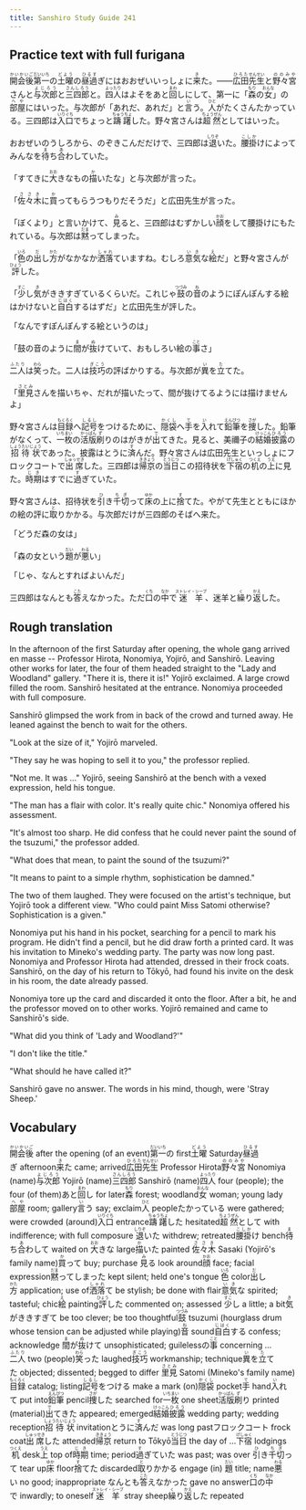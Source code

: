 ```yaml
---
title: Sanshiro Study Guide 241
---
```


## Practice text with full furigana

<p>
<ruby><rb>開会後</rb><rt>かいかいご</rt></ruby><ruby><rb>第一</rb><rt>だいいち</rt></ruby>の<ruby><rb>土曜</rb><rt>どよう</rt></ruby>の<ruby><rb>昼過</rb><rt>ひるす</rt></ruby>ぎにはおおぜいいっしょに<ruby><rb>来</rb><rt>き</rt></ruby>た。――<ruby><rb>広田</rb><rt>ひろた</rt></ruby><ruby><rb>先生</rb><rt>せんせい</rt></ruby>と<ruby><rb>野々宮</rb><rt>ののみや</rt></ruby>さんと<ruby><rb>与次郎</rb><rt>よじろう</rt></ruby>と<ruby><rb>三四郎</rb><rt>さんしろう</rt></ruby>と。<ruby><rb>四人</rb><rt>よったり</rt></ruby>はよそをあと<ruby><rb>回</rb><rt>まわ</rt></ruby>しにして、第一に「<ruby><rb>森</rb><rt>もり</rt></ruby>の<ruby><rb>女</rb><rt>おんな</rt></ruby>」の<ruby><rb>部屋</rb><rt>へや</rt></ruby>にはいった。与次郎が「あれだ、あれだ」と<ruby><rb>言</rb><rt>い</rt></ruby>う。<ruby><rb>人</rb><rt>ひと</rt></ruby>がたくさんたかっている。三四郎は<ruby><rb>入口</rb><rt>いりぐち</rt></ruby>でちょっと<ruby><rb>躊躇</rb><rt>ちゅうちょ</rt></ruby>した。野々宮さんは<ruby><rb>超然</rb><rt>ちょうぜん</rt></ruby>としてはいった。
</p>

<p>
おおぜいのうしろから、のぞきこんだだけで、三四郎は<ruby><rb>退</rb><rt>しりぞ</rt></ruby>いた。<ruby><rb>腰掛</rb><rt>こしか</rt></ruby>けによってみんなを<ruby><rb>待</rb><rt>ま</rt></ruby>ち<ruby><rb>合</rb><rt>あ</rt></ruby>わしていた。
</p>

<p>
「すてきに<ruby><rb>大</rb><rt>おお</rt></ruby>きなもの<ruby><rb>描</rb><rt>か</rt></ruby>いたな」と与次郎が言った。
</p>

<p>
「<ruby><rb>佐々木</rb><rt>ささき</rt></ruby>に<ruby><rb>買</rb><rt>か</rt></ruby>ってもらうつもりだそうだ」と広田先生が言った。
</p>

<p>
「ぼくより」と言いかけて、<ruby><rb>見</rb><rt>み</rt></ruby>ると、三四郎はむずかしい<ruby><rb>顔</rb><rt>かお</rt></ruby>をして腰掛けにもたれている。与次郎は<ruby><rb>黙</rb><rt>だま</rt></ruby>ってしまった。
</p>

<p>
「<ruby><rb>色</rb><rt>いろ</rt></ruby>の<ruby><rb>出</rb><rt>だ</rt></ruby>し<ruby><rb>方</rb><rt>かた</rt></ruby>がなかなか<ruby><rb>洒落</rb><rt>しゃれ</rt></ruby>ていますね。むしろ<ruby><rb>意気</rb><rt>いき</rt></ruby>な<ruby><rb>絵</rb><rt>え</rt></ruby>だ」と野々宮さんが<ruby><rb>評</rb><rt>ひょう</rt></ruby>した。
</p>

<p>
「<ruby><rb>少</rb><rt>すこ</rt></ruby>し<ruby><rb>気</rb><rt>き</rt></ruby>がききすぎているくらいだ。これじゃ<ruby><rb>鼓</rb><rt>つづみ</rt></ruby>の<ruby><rb>音</rb><rt>ね</rt></ruby>のようにぽんぽんする絵はかけないと<ruby><rb>自白</rb><rt>じはく</rt></ruby>するはずだ」と広田先生が評した。
</p>

<p>「なんですぽんぽんする絵というのは」</p>
<p>
「鼓の音のように<ruby><rb>間</rb><rt>ま</rt></ruby>が<ruby><rb>抜</rb><rt>ぬ</rt></ruby>けていて、おもしろい絵の<ruby><rb>事</rb><rt>こと</rt></ruby>さ」
</p>

<p>
<ruby><rb>二人</rb><rt>ふたり</rt></ruby>は<ruby><rb>笑</rb><rt>わら</rt></ruby>った。二人は<ruby><rb>技巧</rb><rt>ぎこう</rt></ruby>の評ばかりする。与次郎が<ruby><rb>異</rb><rt>い</rt></ruby>を<ruby><rb>立</rb><rt>た</rt></ruby>てた。
</p>

<p>
「<ruby><rb>里見</rb><rt>さとみ</rt></ruby>さんを描いちゃ、だれが描いたって、間が抜けてるようには描けませんよ」
</p>

<p>
野々宮さんは<ruby><rb>目録</rb><rt>もくろく</rt></ruby>へ<ruby><rb>記号</rb><rt>しるし</rt></ruby>をつけるために、<ruby><rb>隠袋</rb><rt>かくし</rt></ruby>へ<ruby><rb>手</rb><rt>て</rt></ruby>を<ruby><rb>入</rb><rt>い</rt></ruby>れて<ruby><rb>鉛筆</rb><rt>えんぴつ</rt></ruby>を<ruby><rb>捜</rb><rt>さが</rt></ruby>した。鉛筆がなくって、<ruby><rb>一枚</rb><rt>いちまい</rt></ruby>の<ruby><rb>活版</rb><rt>かっぱん</rt></ruby><ruby><rb>刷</rb><rt>ず</rt></ruby>りのはがきが<ruby><rb>出</rb><rt>で</rt></ruby>てきた。見ると、美禰子の<ruby><rb>結婚</rb><rt>けっこん</rt></ruby><ruby><rb>披露</rb><rt>ひろう</rt></ruby>の<ruby><rb>招待状</rb><rt>しょうたいじょう</rt></ruby>であった。披露はとうに<ruby><rb>済</rb><rt>す</rt></ruby>んだ。野々宮さんは広田先生といっしょにフロックコートで<ruby><rb>出席</rb><rt>しゅっせき</rt></ruby>した。三四郎は<ruby><rb>帰京</rb><rt>ききょう</rt></ruby>の<ruby><rb>当日</rb><rt>とうじつ</rt></ruby>この招待状を<ruby><rb>下宿</rb><rt>げしゅく</rt></ruby>の<ruby><rb>机</rb><rt>つくえ</rt></ruby>の<ruby><rb>上</rb><rt>うえ</rt></ruby>に見た。<ruby><rb>時期</rb><rt>じき</rt></ruby>はすでに<ruby><rb>過</rb><rt>す</rt></ruby>ぎていた。
</p>

<p>
野々宮さんは、招待状を<ruby><rb>引</rb><rt>ひ</rt></ruby>き<ruby><rb>千切</rb><rt>ちぎ</rt></ruby>って<ruby><rb>床</rb><rt>ゆか</rt></ruby>の上に<ruby><rb>捨</rb><rt>す</rt></ruby>てた。やがて先生とともにほかの絵の評に<ruby><rb>取</rb><rt>と</rt></ruby>りかかる。与次郎だけが三四郎のそばへ来た。
</p>

<p>「どうだ森の女は」</p>
<p>
「森の女という<ruby><rb>題</rb><rt>だい</rt></ruby>が<ruby><rb>悪</rb><rt>わる</rt></ruby>い」
</p>

<p>「じゃ、なんとすればよいんだ」</p>
<p>
三四郎はなんとも<ruby><rb>答</rb><rt>こた</rt></ruby>えなかった。ただ<ruby><rb>口</rb><rt>くち</rt></ruby>の<ruby><rb>中</rb><rt>なか</rt></ruby>で<ruby><rb>迷羊</rb><rt>ストレイ・シープ</rt></ruby>、迷羊と<ruby><rb>繰</rb><rt>く</rt></ruby>り<ruby><rb>返</rb><rt>かえ</rt></ruby>した。
</p>


## Rough translation

In the afternoon of the first Saturday after opening, the whole gang arrived en masse -- Professor Hirota, Nonomiya, Yojirō, and Sanshirō. Leaving other works for later, the four of them headed straight to the "Lady and Woodland" gallery. "There it is, there it is!" Yojirō exclaimed. A large crowd filled the room. Sanshirō hesitated at the entrance. Nonomiya proceeded with full composure.

Sanshirō glimpsed the work from in back of the crowd and turned away. He leaned against the bench to wait for the others.

"Look at the size of it," Yojirō marveled.

"They say he was hoping to sell it to you," the professor replied.

"Not me. It was ..." Yojirō, seeing Sanshirō at the bench with a vexed expression, held his tongue.

"The man has a flair with color. It's really quite chic." Nonomiya offered his assessment.

"It's almost too sharp. He did confess that he could never paint the sound of the tsuzumi," the professor added.

"What does that mean, to paint the sound of the tsuzumi?"

"It means to paint to a simple rhythm, sophistication be damned."

The two of them laughed. They were focused on the artist's technique, but Yojirō took a different view. "Who could paint Miss Satomi otherwise? Sophistication is a given."

Nonomiya put his hand in his pocket, searching for a pencil to mark his program. He didn't find a pencil, but he did draw forth a printed card. It was his invitation to Mineko's wedding party. The party was now long past. Nonomiya and Professor Hirota had attended, dressed in their frock coats. Sanshirō, on the day of his return to Tōkyō, had found his invite on the desk in his room, the date already passed.

Nonomiya tore up the card and discarded it onto the floor. After a bit, he and the professor moved on to other works. Yojirō remained and came to Sanshirō's side.

"What did you think of 'Lady and Woodland?'"

"I don't like the title."

"What should he have called it?"

Sanshirō gave no answer. The words in his mind, though, were 'Stray Sheep.'                


## Vocabulary

<p>
<span class="vocabstudy"><ruby><rb>開会後</rb><rt>かいかいご</rt></ruby>&nbsp;after the opening (of an event)</span><span class="vocabstudy"><ruby><rb>第一</rb><rt>だいいち</rt></ruby>の&nbsp;first</span><span class="vocabstudy"><ruby><rb>土曜</rb><rt>どよう</rt></ruby>&nbsp;Saturday</span><span class="vocabstudy"><ruby><rb>昼過</rb><rt>ひるす</rt></ruby>ぎ&nbsp;afternoon</span><span class="vocabstudy"><ruby><rb>来</rb><rt>き</rt></ruby>た&nbsp;came; arrived</span><span class="vocabstudy"><ruby><rb>広田</rb><rt>ひろた</rt></ruby><ruby><rb>先生</rb><rt>せんせい</rt></ruby>&nbsp;Professor Hirota</span><span class="vocabstudy"><ruby><rb>野々宮</rb><rt>ののみや</rt></ruby>&nbsp;Nonomiya (name)</span><span class="vocabstudy"><ruby><rb>与次郎</rb><rt>よじろう</rt></ruby>&nbsp;Yojirō (name)</span><span class="vocabstudy"><ruby><rb>三四郎</rb><rt>さんしろう</rt></ruby>&nbsp;Sanshirō (name)</span><span class="vocabstudy"><ruby><rb>四人</rb><rt>よったり</rt></ruby>&nbsp;four (people); the four (of them)</span><span class="vocabstudy">あと<ruby><rb>回</rb><rt>まわ</rt></ruby>し&nbsp;for later</span><span class="vocabstudy"><ruby><rb>森</rb><rt>もり</rt></ruby>&nbsp;forest; woodland</span><span class="vocabstudy"><ruby><rb>女</rb><rt>おんな</rt></ruby>&nbsp;woman; young lady</span><span class="vocabstudy"><ruby><rb>部屋</rb><rt>へや</rt></ruby>&nbsp;room; gallery</span><span class="vocabstudy"><ruby><rb>言</rb><rt>い</rt></ruby>う&nbsp;say; exclaim</span><span class="vocabstudy"><ruby><rb>人</rb><rt>ひと</rt></ruby>&nbsp;people</span><span class="vocabstudy">たかっている&nbsp;were gathered; were crowded (around)</span><span class="vocabstudy"><ruby><rb>入口</rb><rt>いりぐち</rt></ruby>&nbsp;entrance</span><span class="vocabstudy"><ruby><rb>躊躇</rb><rt>ちゅうちょ</rt></ruby>した&nbsp;hesitated</span><span class="vocabstudy"><ruby><rb>超然</rb><rt>ちょうぜん</rt></ruby>として&nbsp;with indifference; with full composure</span>
<span class="vocabstudy"><ruby><rb>退</rb><rt>しりぞ</rt></ruby>いた&nbsp;withdrew; retreated</span><span class="vocabstudy"><ruby><rb>腰掛</rb><rt>こしか</rt></ruby>け&nbsp;bench</span><span class="vocabstudy"><ruby><rb>待</rb><rt>ま</rt></ruby>ち<ruby><rb>合</rb><rt>あ</rt></ruby>わして&nbsp;waited on</span>
<span class="vocabstudy"><ruby><rb>大</rb><rt>おお</rt></ruby>きな&nbsp;large</span><span class="vocabstudy"><ruby><rb>描</rb><rt>か</rt></ruby>いた&nbsp;painted</span>
<span class="vocabstudy"><ruby><rb>佐々木</rb><rt>ささき</rt></ruby>&nbsp;Sasaki (Yojirō's family name)</span><span class="vocabstudy"><ruby><rb>買</rb><rt>か</rt></ruby>って&nbsp;buy; purchase</span>
<span class="vocabstudy"><ruby><rb>見</rb><rt>み</rt></ruby>る&nbsp;look around</span><span class="vocabstudy"><ruby><rb>顔</rb><rt>かお</rt></ruby>&nbsp;face; facial expression</span><span class="vocabstudy"><ruby><rb>黙</rb><rt>だま</rt></ruby>ってしまった&nbsp;kept silent; held one's tongue</span>
<span class="vocabstudy"><ruby><rb>色</rb><rt>いろ</rt></ruby>&nbsp;color</span><span class="vocabstudy"><ruby><rb>出</rb><rt>だ</rt></ruby>し<ruby><rb>方</rb><rt>かた</rt></ruby>&nbsp;application; use of</span><span class="vocabstudy"><ruby><rb>洒落</rb><rt>しゃれ</rt></ruby>て&nbsp;be stylish; be done with flair</span><span class="vocabstudy"><ruby><rb>意気</rb><rt>いき</rt></ruby>な&nbsp;spirited; tasteful; chic</span><span class="vocabstudy"><ruby><rb>絵</rb><rt>え</rt></ruby>&nbsp;painting</span><span class="vocabstudy"><ruby><rb>評</rb><rt>ひょう</rt></ruby>した&nbsp;commented on; assessed</span>
<span class="vocabstudy"><ruby><rb>少</rb><rt>すこ</rt></ruby>し&nbsp;a little; a bit</span><span class="vocabstudy"><ruby><rb>気</rb><rt>き</rt></ruby>がききすぎて&nbsp;be too clever; be too thoughtful</span><span class="vocabstudy"><ruby><rb>鼓</rb><rt>つづみ</rt></ruby>&nbsp;tsuzumi (hourglass drum whose tension can be adjusted while playing)</span><span class="vocabstudy"><ruby><rb>音</rb><rt>ね</rt></ruby>&nbsp;sound</span><span class="vocabstudy"><ruby><rb>自白</rb><rt>じはく</rt></ruby>する&nbsp;confess; acknowledge</span>
<span class="vocabstudy"><ruby><rb>間</rb><rt>ま</rt></ruby>が<ruby><rb>抜</rb><rt>ぬ</rt></ruby>けて&nbsp;unsophisticated; guileless</span><span class="vocabstudy">の<ruby><rb>事</rb><rt>こと</rt></ruby>&nbsp;concerning ...</span>
<span class="vocabstudy"><ruby><rb>二人</rb><rt>ふたり</rt></ruby>&nbsp;two (people)</span><span class="vocabstudy"><ruby><rb>笑</rb><rt>わら</rt></ruby>った&nbsp;laughed</span><span class="vocabstudy"><ruby><rb>技巧</rb><rt>ぎこう</rt></ruby>&nbsp;workmanship; technique</span><span class="vocabstudy"><ruby><rb>異</rb><rt>い</rt></ruby>を<ruby><rb>立</rb><rt>た</rt></ruby>てた&nbsp;objected; dissented; begged to differ</span>
<span class="vocabstudy"><ruby><rb>里見</rb><rt>さとみ</rt></ruby>&nbsp;Satomi (Mineko's family name)</span>
<span class="vocabstudy"><ruby><rb>目録</rb><rt>もくろく</rt></ruby>&nbsp;catalog; listing</span><span class="vocabstudy"><ruby><rb>記号</rb><rt>しるし</rt></ruby>をつける&nbsp;make a mark (on)</span><span class="vocabstudy"><ruby><rb>隠袋</rb><rt>かくし</rt></ruby>&nbsp;pocket</span><span class="vocabstudy"><ruby><rb>手</rb><rt>て</rt></ruby>&nbsp;hand</span><span class="vocabstudy"><ruby><rb>入</rb><rt>い</rt></ruby>れて&nbsp;put into</span><span class="vocabstudy"><ruby><rb>鉛筆</rb><rt>えんぴつ</rt></ruby>&nbsp;pencil</span><span class="vocabstudy"><ruby><rb>捜</rb><rt>さが</rt></ruby>した&nbsp;searched for</span><span class="vocabstudy"><ruby><rb>一枚</rb><rt>いちまい</rt></ruby>&nbsp;one sheet</span><span class="vocabstudy"><ruby><rb>活版</rb><rt>かっぱん</rt></ruby><ruby><rb>刷</rb><rt>ず</rt></ruby>り&nbsp;printed (material)</span><span class="vocabstudy"><ruby><rb>出</rb><rt>で</rt></ruby>てきた&nbsp;appeared; emerged</span><span class="vocabstudy"><ruby><rb>結婚</rb><rt>けっこん</rt></ruby><ruby><rb>披露</rb><rt>ひろう</rt></ruby>&nbsp;wedding party; wedding reception</span><span class="vocabstudy"><ruby><rb>招待状</rb><rt>しょうたいじょう</rt></ruby>&nbsp;invitation</span><span class="vocabstudy">とうに<ruby><rb>済</rb><rt>す</rt></ruby>んだ&nbsp;was long past</span><span class="vocabstudy">フロックコート&nbsp;frock coat</span><span class="vocabstudy"><ruby><rb>出席</rb><rt>しゅっせき</rt></ruby>した&nbsp;attended</span><span class="vocabstudy"><ruby><rb>帰京</rb><rt>ききょう</rt></ruby>&nbsp;return to Tōkyō</span><span class="vocabstudy"><ruby><rb>当日</rb><rt>とうじつ</rt></ruby>&nbsp;the day of ...</span><span class="vocabstudy"><ruby><rb>下宿</rb><rt>げしゅく</rt></ruby>&nbsp;lodgings</span><span class="vocabstudy"><ruby><rb>机</rb><rt>つくえ</rt></ruby>&nbsp;desk</span><span class="vocabstudy"><ruby><rb>上</rb><rt>うえ</rt></ruby>&nbsp;top of</span><span class="vocabstudy"><ruby><rb>時期</rb><rt>じき</rt></ruby>&nbsp;time; period</span><span class="vocabstudy"><ruby><rb>過</rb><rt>す</rt></ruby>ぎていた&nbsp;was past; was over</span>
<span class="vocabstudy"><ruby><rb>引</rb><rt>ひ</rt></ruby>き<ruby><rb>千切</rb><rt>ちぎ</rt></ruby>って&nbsp;tear up</span><span class="vocabstudy"><ruby><rb>床</rb><rt>ゆか</rt></ruby>&nbsp;floor</span><span class="vocabstudy"><ruby><rb>捨</rb><rt>す</rt></ruby>てた&nbsp;discarded</span><span class="vocabstudy"><ruby><rb>取</rb><rt>と</rt></ruby>りかかる&nbsp;engage (in)</span>
<span class="vocabstudy"><ruby><rb>題</rb><rt>だい</rt></ruby>&nbsp;title; name</span><span class="vocabstudy"><ruby><rb>悪</rb><rt>わる</rt></ruby>い&nbsp;no good; inappropriate</span>
<span class="vocabstudy">なんとも<ruby><rb>答</rb><rt>こた</rt></ruby>えなかった&nbsp;gave no answer</span><span class="vocabstudy"><ruby><rb>口</rb><rt>くち</rt></ruby>の<ruby><rb>中</rb><rt>なか</rt></ruby>で&nbsp;inwardly; to oneself</span><span class="vocabstudy"><ruby><rb>迷羊</rb><rt>ストレイ・シープ</rt></ruby>&nbsp;stray sheep</span><span class="vocabstudy"><ruby><rb>繰</rb><rt>く</rt></ruby>り<ruby><rb>返</rb><rt>かえ</rt></ruby>した&nbsp;repeated</span>
</p>
